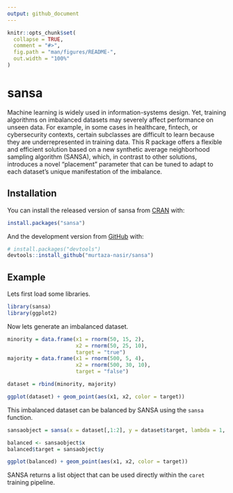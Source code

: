 ```yaml
---
output: github_document
---
```


<!-- README.md is generated from README.Rmd. Please edit that file -->

```r
knitr::opts_chunk$set(
  collapse = TRUE,
  comment = "#>",
  fig.path = "man/figures/README-",
  out.width = "100%"
)
```

# sansa

<!-- badges: start -->

<!-- badges: end -->

Machine learning is widely used in information-systems design. Yet, training algorithms on imbalanced datasets may severely affect performance on unseen data. For example, in some cases in healthcare, fintech, or cybersecurity contexts, certain subclasses are difficult to learn because they are underrepresented in training data. This R package offers a flexible and efficient solution based on a new synthetic average neighborhood sampling algorithm (SANSA), which, in contrast to other solutions, introduces a novel “placement” parameter that can be tuned to adapt to each dataset’s unique manifestation of the imbalance. 

## Installation

You can install the released version of sansa from [CRAN](https://CRAN.R-project.org) with:

``` r
install.packages("sansa")
```

And the development version from [GitHub](https://github.com/) with:

``` r
# install.packages("devtools")
devtools::install_github("murtaza-nasir/sansa")
```

## Example

Lets first load some libraries.

```r
library(sansa)
library(ggplot2)

```

Now lets generate an imbalanced dataset.

```r

minority = data.frame(x1 = rnorm(50, 15, 2),
                      x2 = rnorm(50, 25, 10),
                      target = "true")
majority = data.frame(x1 = rnorm(500, 5, 4),
                      x2 = rnorm(500, 30, 10),
                      target = "false")

dataset = rbind(minority, majority)

ggplot(dataset) + geom_point(aes(x1, x2, color = target))
```

This imbalanced dataset can be balanced by SANSA using the `sansa` function.

```r
sansaobject = sansa(x = dataset[,1:2], y = dataset$target, lambda = 1, ksel = 3)

balanced <- sansaobject$x
balanced$target = sansaobject$y

ggplot(balanced) + geom_point(aes(x1, x2, color = target))
```

SANSA returns a list object that can be used directly within the `caret` training pipeline. 
